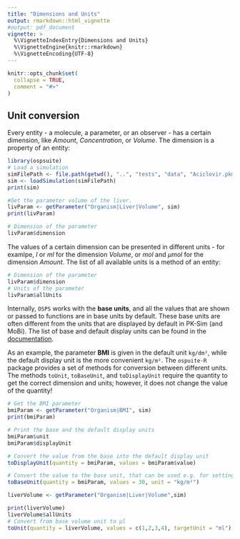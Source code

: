 ```yaml
---
title: "Dimensions and Units"
output: rmarkdown::html_vignette
#output: pdf_document
vignette: >
  %\VignetteIndexEntry{Dimensions and Units}
  %\VignetteEngine{knitr::rmarkdown}
  %\VignetteEncoding{UTF-8}
---
```


```r
knitr::opts_chunk$set(
  collapse = TRUE,
  comment = "#>"
)
```

## Unit conversion
Every entity - a molecule, a parameter, or an observer - has a certain dimension, like *Amount*, *Concentration*, or *Volume*. The dimension is a property of an entity:

```r
library(ospsuite)
# Load a simulation
simFilePath <- file.path(getwd(), "..", "tests", "data", "Aciclovir.pkml", fsep = .Platform$file.sep)
sim <- loadSimulation(simFilePath)
print(sim)

#Get the parameter volume of the liver.
livParam <- getParameter("Organism|Liver|Volume", sim)
print(livParam)

# Dimension of the parameter
livParam$dimension
```

The values of a certain dimension can be presented in different units - for examlpe, *l* or *ml* for the dimension *Volume*, or *mol* and *µmol* for the dimension *Amount*. The list of all available units is a method of an entity:

```r
# Dimension of the parameter
livParam$dimension
# Units of the parameter
livParam$allUnits
```

Internally, `OSPS` works with the **base units**, and all the values that are shown or passed to functions are in base units by default. 
These base units are often different from the units that are displayed by default in PK-Sim (and MoBi). 
The list of base and default display units can be found in the [documentation](https://docs.open-systems-pharmacology.org/appendix/appendix).

As an example, the parameter **BMI** is given in the default unit `kg/dm²`, while the default display unit is the more convenient `kg/m²`. 
The `ospuite-R` package provides a set of methods for conversion between different units. The methods `toUnit`, `toBaseUnit`, and `toDisplayUnit` require the quantity to get the correct dimension and units; however, it does not change the value of the quantity!

```r
# Get the BMI parameter
bmiParam <- getParameter("Organism|BMI", sim)
print(bmiParam)

# Print the base and the default display units
bmiParam$unit
bmiParam$displayUnit

# Convert the value from the base into the default display unit
toDisplayUnit(quantity = bmiParam, values = bmiParam$value)

# Convert the value to the base unit, that can be used e.g. for setting new parameter value
toBaseUnit(quantity = bmiParam, values = 30, unit = "kg/m²")

liverVolume <- getParameter("Organism|Liver|Volume",sim)

print(liverVolume)
liverVolume$allUnits
# Convert from base volume unit to µl
toUnit(quantity = liverVolume, values = c(1,2,3,4), targetUnit = "ml")
```
